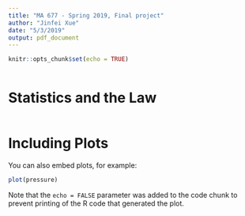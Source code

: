 ```yaml
---
title: "MA 677 - Spring 2019, Final project"
author: "Jinfei Xue"
date: "5/3/2019"
output: pdf_document
---
```


```r
knitr::opts_chunk$set(echo = TRUE)
```

```r



```

# Statistics and the Law

```r




```

# Including Plots

You can also embed plots, for example:

```r
plot(pressure)
```

Note that the `echo = FALSE` parameter was added to the code chunk to prevent printing of the R code that generated the plot.
